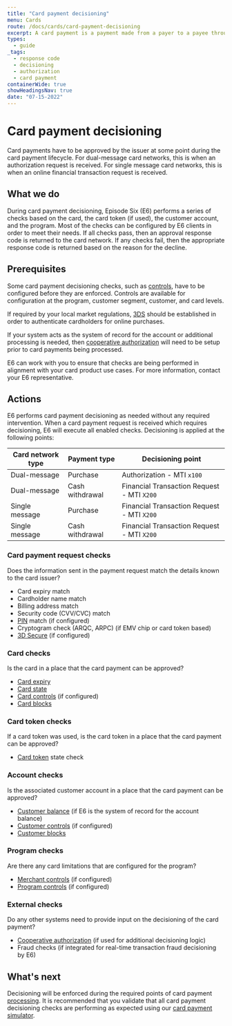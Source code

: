 ```yaml
---
title: "Card payment decisioning"
menu: Cards
route: /docs/cards/card-payment-decisioning
excerpt: A card payment is a payment made from a payer to a payee through a card network.
types:
  - guide
_tags:
  - response code
  - decisioning
  - authorization
  - card payment
containerWide: true
showHeadingsNav: true
date: "07-15-2022"
---
```


# Card payment decisioning

Card payments have to be approved by the issuer at some point during the card payment lifecycle. For dual-message card networks, this is when an authorization request is received. For single message card networks, this is when an online financial transaction request is received.

## What we do

During card payment decisioning, Episode Six (E6) performs a series of checks based on the card, the card token (if used), the customer account, and the program. Most of the checks can be configured by E6 clients in order to meet their needs. If all checks pass, then an approval response code is returned to the card network. If any checks fail, then the appropriate response code is returned based on the reason for the decline.

## Prerequisites

Some card payment decisioning checks, such as [controls](/docs/controls/controls-overview), have to be configured before they are enforced. Controls are available for configuration at the program, customer segment, customer, and card levels.

If required by your local market regulations, [3DS](/docs/cards/3DS) should be established in order to authenticate cardholders for online purchases.

If your system acts as the system of record for the account or additional processing is needed, then [cooperative authorization](/docs/cards/cooperative-authorization) will need to be setup prior to card payments being processed.

E6 can work with you to ensure that checks are being performed in alignment with your card product use cases. For more information, contact your E6 representative.

## Actions

E6 performs card payment decisioning as needed without any required intervention. When a card payment request is received which requires decisioning, E6 will execute all enabled checks. Decisioning is applied at the following points:

| Card network type | Payment type | Decisioning point |
| -- | -- | -- |
| Dual-message | Purchase | Authorization - MTI `x100` |
| Dual-message | Cash withdrawal | Financial Transaction Request - MTI `X200` |
| Single message | Purchase | Financial Transaction Request - MTI `X200` |
| Single message | Cash withdrawal | Financial Transaction Request - MTI `X200` |

### Card payment request checks

Does the information sent in the payment request match the details known to the card issuer?

- Card expiry match
- Cardholder name match
- Billing address match
- Security code (CVV/CVC) match
- [PIN](/docs/cards/pin-management) match (if configured)
- Cryptogram check (ARQC, ARPC) (if EMV chip or card token based)
- [3D Secure](/docs/cards/3DS) (if configured)

### Card checks

Is the card in a place that the card payment can be approved?

- [Card expiry](/docs/cards/card-expiration)
- [Card state](/docs/cards/card-state-management)
- [Card controls](/docs/controls/card-controls) (if configured)
- [Card blocks](/docs/blocks/card-blocks)

### Card token checks

If a card token was used, is the card token in a place that the card payment can be approved?

- [Card token](/docs/cards/card-token-management) state check

### Account checks

Is the associated customer account in a place that the card payment can be approved?

- [Customer balance](/docs/balances/customer-balances) (if E6 is the system of record for the account balance)
- [Customer controls](/docs/controls/customer-controls) (if configured)
- [Customer blocks](/docs/blocks/customer-blocks)

### Program checks

Are there any card limitations that are configured for the program?

- [Merchant controls](/docs/controls/merchant-controls) (if configured)
- [Program controls](/docs/controls/program-controls) (if configured)

### External checks

Do any other systems need to provide input on the decisioning of the card payment?

- [Cooperative authorization](/docs/cards/cooperative-authorization) (if used for additional decisioning logic)
- Fraud checks (if integrated for real-time transaction fraud decisioning by E6)

## What's next

Decisioning will be enforced during the required points of card payment [processing](/docs/cards/card-payment-processing). It is recommended that you validate that all card payment decisioning checks are performing as expected using our [card payment simulator](/docs/cards/card-payment-simulation).